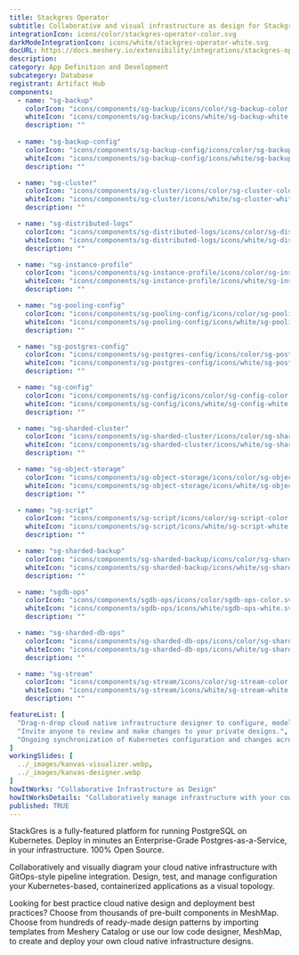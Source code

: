 ---
title: Stackgres Operator
subtitle: Collaborative and visual infrastructure as design for Stackgres Operator
integrationIcon: icons/color/stackgres-operator-color.svg
darkModeIntegrationIcon: icons/white/stackgres-operator-white.svg
docURL: https://docs.meshery.io/extensibility/integrations/stackgres-operator
description: 
category: App Definition and Development
subcategory: Database
registrant: Artifact Hub
components:
  - name: "sg-backup"
    colorIcon: "icons/components/sg-backup/icons/color/sg-backup-color.svg"
    whiteIcon: "icons/components/sg-backup/icons/white/sg-backup-white.svg"
    description: ""
    
  - name: "sg-backup-config"
    colorIcon: "icons/components/sg-backup-config/icons/color/sg-backup-config-color.svg"
    whiteIcon: "icons/components/sg-backup-config/icons/white/sg-backup-config-white.svg"
    description: ""

  - name: "sg-cluster"
    colorIcon: "icons/components/sg-cluster/icons/color/sg-cluster-color.svg"
    whiteIcon: "icons/components/sg-cluster/icons/white/sg-cluster-white.svg"
    description: ""

  - name: "sg-distributed-logs"
    colorIcon: "icons/components/sg-distributed-logs/icons/color/sg-distributed-logs-color.svg"
    whiteIcon: "icons/components/sg-distributed-logs/icons/white/sg-distributed-logs-white.svg"
    description: ""

  - name: "sg-instance-profile"
    colorIcon: "icons/components/sg-instance-profile/icons/color/sg-instance-profile-color.svg"
    whiteIcon: "icons/components/sg-instance-profile/icons/white/sg-instance-profile-white.svg"
    description: ""

  - name: "sg-pooling-config"
    colorIcon: "icons/components/sg-pooling-config/icons/color/sg-pooling-config-color.svg"
    whiteIcon: "icons/components/sg-pooling-config/icons/white/sg-pooling-config-white.svg"
    description: ""

  - name: "sg-postgres-config"
    colorIcon: "icons/components/sg-postgres-config/icons/color/sg-postgres-config-color.svg"
    whiteIcon: "icons/components/sg-postgres-config/icons/white/sg-postgres-config-white.svg"
    description: ""

  - name: "sg-config"
    colorIcon: "icons/components/sg-config/icons/color/sg-config-color.svg"
    whiteIcon: "icons/components/sg-config/icons/white/sg-config-white.svg"
    description: ""

  - name: "sg-sharded-cluster"
    colorIcon: "icons/components/sg-sharded-cluster/icons/color/sg-sharded-cluster-color.svg"
    whiteIcon: "icons/components/sg-sharded-cluster/icons/white/sg-sharded-cluster-white.svg"
    description: ""

  - name: "sg-object-storage"
    colorIcon: "icons/components/sg-object-storage/icons/color/sg-object-storage-color.svg"
    whiteIcon: "icons/components/sg-object-storage/icons/white/sg-object-storage-white.svg"
    description: ""

  - name: "sg-script"
    colorIcon: "icons/components/sg-script/icons/color/sg-script-color.svg"
    whiteIcon: "icons/components/sg-script/icons/white/sg-script-white.svg"
    description: ""

  - name: "sg-sharded-backup"
    colorIcon: "icons/components/sg-sharded-backup/icons/color/sg-sharded-backup-color.svg"
    whiteIcon: "icons/components/sg-sharded-backup/icons/white/sg-sharded-backup-white.svg"
    description: ""

  - name: "sgdb-ops"
    colorIcon: "icons/components/sgdb-ops/icons/color/sgdb-ops-color.svg"
    whiteIcon: "icons/components/sgdb-ops/icons/white/sgdb-ops-white.svg"
    description: ""

  - name: "sg-sharded-db-ops"
    colorIcon: "icons/components/sg-sharded-db-ops/icons/color/sg-sharded-db-ops-color.svg"
    whiteIcon: "icons/components/sg-sharded-db-ops/icons/white/sg-sharded-db-ops-white.svg"
    description: ""

  - name: "sg-stream"
    colorIcon: "icons/components/sg-stream/icons/color/sg-stream-color.svg"
    whiteIcon: "icons/components/sg-stream/icons/white/sg-stream-white.svg"
    description: ""

featureList: [
  "Drag-n-drop cloud native infrastructure designer to configure, model, and deploy your workloads.",
  "Invite anyone to review and make changes to your private designs.",
  "Ongoing synchronization of Kubernetes configuration and changes across any number of clusters."
]
workingSlides: [
  ../_images/kanvas-visualizer.webp,
  ../_images/kanvas-designer.webp
]
howItWorks: "Collaborative Infrastructure as Design"
howItWorksDetails: "Collaboratively manage infrastructure with your coworkers synchronously sharing the same designs."
published: TRUE
---
<p>
StackGres is a fully-featured platform for running PostgreSQL on Kubernetes.
Deploy in minutes an Enterprise-Grade Postgres-as-a-Service, in your infrastructure.
100% Open Source.
</p>
<p>
    Collaboratively and visually diagram your cloud native infrastructure with GitOps-style pipeline integration. Design, test, and manage configuration your Kubernetes-based, containerized applications as a visual topology.
</p>
<p>
    Looking for best practice cloud native design and deployment best practices? Choose from thousands of pre-built components in MeshMap. Choose from hundreds of ready-made design patterns by importing templates from Meshery Catalog or use our low code designer, MeshMap, to create and deploy your own cloud native infrastructure designs.
</p>
